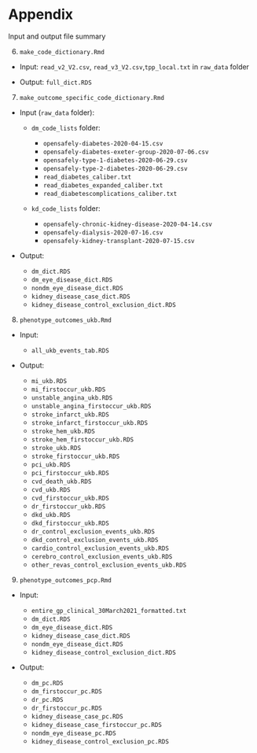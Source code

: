 # Appendix {#appendix}

Input and output file summary

  6. `make_code_dictionary.Rmd`

  - Input: `read_v2_V2.csv`, `read_v3_V2.csv`,`tpp_local.txt` in `raw_data` folder
  
  - Output: `full_dict.RDS`
  
  7. `make_outcome_specific_code_dictionary.Rmd`
  
  - Input (`raw_data` folder): 
  
    - `dm_code_lists` folder:
    
      - `opensafely-diabetes-2020-04-15.csv`
      - `opensafely-diabetes-exeter-group-2020-07-06.csv`
      - `opensafely-type-1-diabetes-2020-06-29.csv`
      - `opensafely-type-2-diabetes-2020-06-29.csv`
      - `read_diabetes_caliber.txt`
      - `read_diabetes_expanded_caliber.txt`
      - `read_diabetescomplications_caliber.txt`
      
    - `kd_code_lists` folder:
    
      - `opensafely-chronic-kidney-disease-2020-04-14.csv`
      - `opensafely-dialysis-2020-07-16.csv`
      - `opensafely-kidney-transplant-2020-07-15.csv`
      
  - Output:
  
    - `dm_dict.RDS`
    - `dm_eye_disease_dict.RDS`
    - `nondm_eye_disease_dict.RDS`
    - `kidney_disease_case_dict.RDS`
    - `kidney_disease_control_exclusion_dict.RDS`
  
  8. `phenotype_outcomes_ukb.Rmd`
  
  - Input:
  
    - `all_ukb_events_tab.RDS`
    
  - Output:
  
    - `mi_ukb.RDS`
    - `mi_firstoccur_ukb.RDS`
    - `unstable_angina_ukb.RDS`
    - `unstable_angina_firstoccur_ukb.RDS`
    - `stroke_infarct_ukb.RDS`
    - `stroke_infarct_firstoccur_ukb.RDS`
    - `stroke_hem_ukb.RDS`
    - `stroke_hem_firstoccur_ukb.RDS`
    - `stroke_ukb.RDS`
    - `stroke_firstoccur_ukb.RDS`
    - `pci_ukb.RDS`
    - `pci_firstoccur_ukb.RDS`
    - `cvd_death_ukb.RDS`
    - `cvd_ukb.RDS`
    - `cvd_firstoccur_ukb.RDS`
    - `dr_firstoccur_ukb.RDS`
    - `dkd_ukb.RDS`
    - `dkd_firstoccur_ukb.RDS`
    - `dr_control_exclusion_events_ukb.RDS`
    - `dkd_control_exclusion_events_ukb.RDS`
    - `cardio_control_exclusion_events_ukb.RDS`
    - `cerebro_control_exclusion_events_ukb.RDS`
    - `other_revas_control_exclusion_events_ukb.RDS`
  
  9. `phenotype_outcomes_pcp.Rmd`
  
  - Input:
  
    - `entire_gp_clinical_30March2021_formatted.txt`
    - `dm_dict.RDS`
    - `dm_eye_disease_dict.RDS`
    - `kidney_disease_case_dict.RDS`
    - `nondm_eye_disease_dict.RDS`
    - `kidney_disease_control_exclusion_dict.RDS`
    
  - Output:
  
    - `dm_pc.RDS`
    - `dm_firstoccur_pc.RDS`
    - `dr_pc.RDS`
    - `dr_firstoccur_pc.RDS`
    - `kidney_disease_case_pc.RDS`
    - `kidney_disease_case_firstoccur_pc.RDS`
    - `nondm_eye_disease_pc.RDS`
    - `kidney_disease_control_exclusion_pc.RDS`
    

